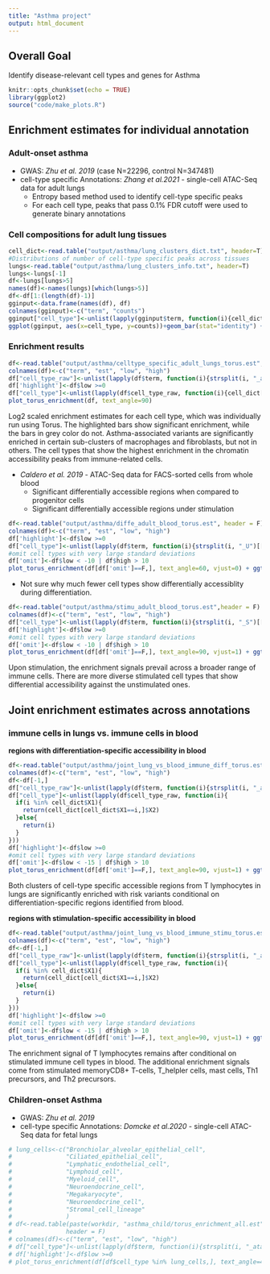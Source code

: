 ```yaml
---
title: "Asthma project"
output: html_document
---
```

## Overall Goal
Identify disease-relevant cell types and genes for Asthma
```r
knitr::opts_chunk$set(echo = TRUE)
library(ggplot2)
source("code/make_plots.R")
```
## Enrichment estimates for individual annotation
### Adult-onset asthma
* GWAS: *Zhu et al. 2019* (case N=22296, control N=347481)  
* cell-type specific Annotations: *Zhang et al.2021* - single-cell ATAC-Seq data for adult lungs
    + Entropy based method used to identify cell-type specific peaks
    + For each cell type, peaks that pass 0.1% FDR cutoff were used to generate binary annotations

### Cell compositions for adult lung tissues
```r
cell_dict<-read.table("output/asthma/lung_clusters_dict.txt", header=T)
#Distributions of number of cell-type specific peaks across tissues
lungs<-read.table("output/asthma/lung_clusters_info.txt", header=T)
lungs<-lungs[-1]
df<-lungs[lungs>5]
names(df)<-names(lungs)[which(lungs>5)]
df<-df[1:(length(df)-1)]
gginput<-data.frame(names(df), df)
colnames(gginput)<-c("term", "counts")
gginput["cell_type"]<-unlist(lapply(gginput$term, function(i){cell_dict[cell_dict$X1==i,]$X2}))
ggplot(gginput, aes(x=cell_type, y=counts))+geom_bar(stat="identity") + theme(axis.text.x=element_text(angle=90, vjust = +0.7))
```
### Enrichment results
```r
df<-read.table("output/asthma/celltype_specific_adult_lungs_torus.est",header = F)
colnames(df)<-c("term", "est", "low", "high")
df["cell_type_raw"]<-unlist(lapply(df$term, function(i){strsplit(i, "_atac")[[1]][1]}))
df['highlight']<-df$low >=0
df["cell_type"]<-unlist(lapply(df$cell_type_raw, function(i){cell_dict[cell_dict$X1==i,]$X2}))
plot_torus_enrichment(df, text_angle=90)
```
Log2 scaled enrichment estimates for each cell type, which was individually run using Torus. The highlighted bars show significant enrichment, while the bars in grey color do not. Asthma-associated variants are significantly enriched in certain sub-clusters of macrophages and fibroblasts, but not in others. The cell types that show the highest enrichment in the chromatin accessibility peaks from immune-related cells.

* *Caldero et al. 2019* - ATAC-Seq data for FACS-sorted cells from whole blood
    - Significant differentially accessible regions when compared to progenitor cells
    - Significant differentially accessible regions under stimulation

```r
df<-read.table("output/asthma/diffe_adult_blood_torus.est", header = F)
colnames(df)<-c("term", "est", "low", "high")
df['highlight']<-df$low >=0
df["cell_type"]<-unlist(lapply(df$term, function(i){strsplit(i, "_U")[[1]][1]}))
#omit cell types with very large standard deviations
df['omit']<-df$low < -10 | df$high > 10
plot_torus_enrichment(df[df['omit']==F,], text_angle=60, vjust=0) + ggtitle("Differentiation-specific & accessible regions in blood")
```
* Not sure why much fewer cell types show differentially accessiblity during differentiation. 

```r
df<-read.table("output/asthma/stimu_adult_blood_torus.est",header = F)
colnames(df)<-c("term", "est", "low", "high")
df["cell_type"]<-unlist(lapply(df$term, function(i){strsplit(i, "_S")[[1]][1]}))
df['highlight']<-df$low >=0
#omit cell types with very large standard deviations
df['omit']<-df$low < -10 | df$high > 10
plot_torus_enrichment(df[df['omit']==F,], text_angle=90, vjust=1) + ggtitle("Stimulation-specific & accessible regions in blood")

```
Upon stimulation, the enrichment signals prevail across a broader range of immune cells. There are more diverse stimulated cell types that show differential accessibility against the unstimulated ones. 

## Joint enrichment estimates across annotations 

### immune cells in lungs vs. immune cells in blood
**regions with differentiation-specific accessibility in blood**
```r
df<-read.table("output/asthma/joint_lung_vs_blood_immune_diff_torus.est",header = F)
colnames(df)<-c("term", "est", "low", "high")
df<-df[-1,]
df["cell_type_raw"]<-unlist(lapply(df$term, function(i){strsplit(i, "_atac")[[1]][1]}))
df["cell_type"]<-unlist(lapply(df$cell_type_raw, function(i){
  if(i %in% cell_dict$X1){
    return(cell_dict[cell_dict$X1==i,]$X2)
  }else{
    return(i)
  }
}))
df['highlight']<-df$low >=0
#omit cell types with very large standard deviations
df['omit']<-df$low < -15 | df$high > 10
plot_torus_enrichment(df[df['omit']==F,], text_angle=90, vjust=1) + ggtitle("Blood differentiation-specific & accessible regions")
```
Both clusters of cell-type specific accessible regions from T lymphocytes in lungs are significantly enriched with risk variants conditional on differentiation-specific regions identified from blood. 

**regions with stimulation-specific accessibility in blood**
```r
df<-read.table("output/asthma/joint_lung_vs_blood_immune_stimu_torus.est",header = F)
colnames(df)<-c("term", "est", "low", "high")
df<-df[-1,]
df["cell_type_raw"]<-unlist(lapply(df$term, function(i){strsplit(i, "_atac")[[1]][1]}))
df["cell_type"]<-unlist(lapply(df$cell_type_raw, function(i){
  if(i %in% cell_dict$X1){
    return(cell_dict[cell_dict$X1==i,]$X2)
  }else{
    return(i)
  }
}))
df['highlight']<-df$low >=0
#omit cell types with very large standard deviations
df['omit']<-df$low < -15 | df$high > 10
plot_torus_enrichment(df[df['omit']==F,], text_angle=90, vjust=1) + ggtitle("Stimulation-specific & accessible regions in blood")
```
The enrichment signal of T lymphocytes remains after conditional on stimulated immune cell types in blood. The additional enrichment signals come from stimulated memoryCD8+ T-cells, T_helpler cells, mast cells, Th1 precursors, and Th2 precursors. 

### Children-onset Asthma
* GWAS: *Zhu et al. 2019*  
* cell-type specific Annotations: *Domcke et al.2020* - single-cell ATAC-Seq data for fetal lungs
```r
# lung_cells<-c("Bronchiolar_alveolar_epithelial_cell",
#               "Ciliated_epithelial_cell",
#               "Lymphatic_endothelial_cell",
#               "Lymphoid_cell",
#               "Myeloid_cell",
#               "Neuroendocrine_cell",
#               "Megakaryocyte",
#               "Neuroendocrine_cell",
#               "Stromal_cell_lineage"
#               )
# df<-read.table(paste(workdir, "asthma_child/torus_enrichment_all.est", sep="/"),
#               header = F)
# colnames(df)<-c("term", "est", "low", "high")
# df["cell_type"]<-unlist(lapply(df$term, function(i){strsplit(i, "_atac")[[1]][1]}))
# df['highlight']<-df$low >=0
# plot_torus_enrichment(df[df$cell_type %in% lung_cells,], text_angle=45, vjust=0)
```